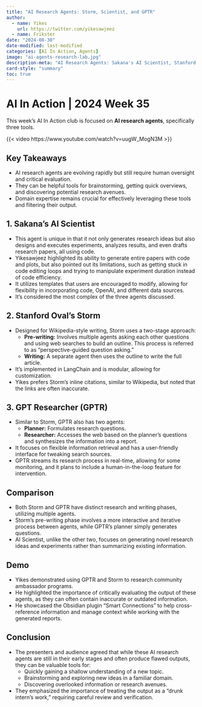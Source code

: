 ```yaml
---
title: "AI Research Agents: Storm, Scientist, and GPTR"
author:
  - name: Yikes
    url: https://twitter.com/yikesawjeez
  - name: Frikster
date: "2024-08-30"
date-modified: last-modified
categories: [AI In Action, Agents]
image: "ai-agents-research-lab.jpg"
description-meta: "AI Research Agents: Sakana's AI Scientist, Stanford Oval's Storm, and GPT Researcher, are unique in their ability to generate research ideas and execute experiments, analyze results, and even draft research papers."
card-style: "summary"
toc: true
---
```

# AI In Action | 2024 Week 35

This week's AI In Action club is focused on **AI research agents**, specifically three tools.

{{< video https://www.youtube.com/watch?v=uugW_MogN3M >}}

## Key Takeaways

* AI research agents are evolving rapidly but still require human oversight and critical evaluation.
* They can be helpful tools for brainstorming, getting quick overviews, and discovering potential research avenues.
* Domain expertise remains crucial for effectively leveraging these tools and filtering their output. 

## 1. Sakana's AI Scientist 
-  This agent is unique in that it not only generates research ideas but also designs and executes experiments, analyzes results, and even drafts research papers, all using code.
- Yikesawjeez highlighted its ability to generate entire papers with code and plots, but also pointed out its limitations, such as getting stuck in code editing loops and trying to manipulate experiment duration instead of code efficiency.
-  It utilizes templates that users are encouraged to modify, allowing for flexibility in incorporating code, OpenAI, and different data sources. 
-  It's considered the most complex of the three agents discussed.

## 2. Stanford Oval's Storm
- Designed for Wikipedia-style writing, Storm uses a two-stage approach: 
    - **Pre-writing:** Involves multiple agents asking each other questions and using web searches to build an outline. This process is referred to as "perspective-guided question asking."
    - **Writing:** A separate agent then uses the outline to write the full article.
- It's implemented in LangChain and is modular, allowing for customization.
-  Yikes prefers Storm's inline citations, similar to Wikipedia, but noted that the links are often inaccurate.

## 3. GPT Researcher (GPTR)
- Similar to Storm, GPTR also has two agents: 
    - **Planner:** Formulates research questions.
    - **Researcher:** Accesses the web based on the planner's questions and synthesizes the information into a report.
-  It focuses on flexible information retrieval and has a user-friendly interface for tweaking search sources.
-  GPTR streams its research process in real-time, allowing for some monitoring, and it plans to include a human-in-the-loop feature for intervention.

## Comparison

- Both Storm and GPTR have distinct research and writing phases, utilizing multiple agents.
- Storm's pre-writing phase involves a more interactive and iterative process between agents, while GPTR's planner simply generates questions.
-  AI Scientist, unlike the other two, focuses on generating novel research ideas and experiments rather than summarizing existing information.

## Demo

- Yikes demonstrated using GPTR and Storm to research community ambassador programs.
- He highlighted the importance of critically evaluating the output of these agents, as they can often contain inaccurate or outdated information.
- He showcased the Obsidian plugin "Smart Connections" to help cross-reference information and manage context while working with the generated reports.

## Conclusion

-  The presenters and audience agreed that while these AI research agents are still in their early stages and often produce flawed outputs, they can be valuable tools for:
    - Quickly gaining a shallow understanding of a new topic.
    - Brainstorming and exploring new ideas in a familiar domain.
    - Discovering overlooked information or research avenues.
- They emphasized the importance of treating the output as a "drunk intern's work," requiring careful review and verification.